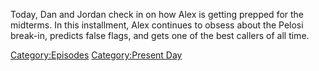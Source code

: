 {{DEFAULTSORT:
    #_EPISODE_0744:November 3, 2022
}}{{Episode
    | title           = November 3, 2022
    | caption         = Listen to this episode on [https://knowledgefight.libsyn.com/744-november-3-2022 Libsyn] [https://open.spotify.com/episode/74g9uFqqepOOFX6hk5Eqjd Spotify]
    | episodeNumber   = 744
    | length          = 01:40:49
    | airDate         = November 7, 2022
    | coverageDate    = November 3, 2022
    | episodeType     = [[:Category:Present Day|Present Day]]
    | appearance      = [[Drew Hernandez]], [[Donald Trump]], [[Paul Pelosi]], [[Barack Obama]], [[Klaus Schwab]], [[Bill Gates]]
    | previousEpisode = [[743: October 29-30, 2022]]
    | nextEpisode     = [[745: Formulaic Objections Part 10]]
}}

{{Stub}}

Today, Dan and Jordan check in on how Alex is getting prepped for the midterms. In this installment, Alex continues to obsess about the Pelosi break-in, predicts false flags, and gets one of the best callers of all time.

[[Category:Episodes]]
[[Category:Present Day]]
